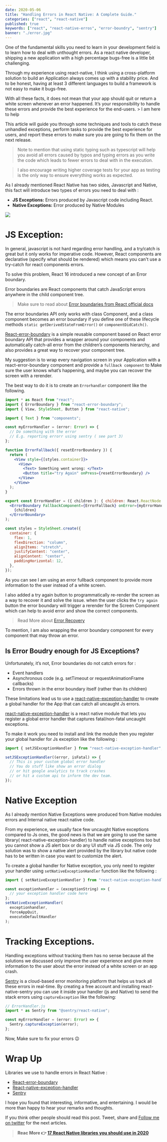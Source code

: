 ```yaml
---
date: 2020-05-06
title: "Handling Errors in React Native: A Complete Guide."
categories: ["react", "react-native"]
published: true
keywords: ["react", "react-native-erros", "error-boundry", "sentry"]
banner: "./error.jpg"
---
```


One of the fundamental skills you need to learn in your development field is to learn how to deal with unthought errors. As a react native developer, shipping a new application with a high percentage bugs-free is a little bit challenging.

Through my experience using react-native, I think using a cross-platform solution to build an Application always comes up with a stability price. And to be honest, having at least 3 different languages to build a framework is not easy to make it bugs-free.

With all these facts, it does not mean that your app should quit or return a white screen whenever an error happened. It’s your responsibility to handle these errors and provide the best experience for the end-users. > I am here to help

This article will guide you through some techniques and tools to catch these unhandled exceptions, perform tasks to provide the best experience for users, and report these errors to make sure you are going to fix them on the next release.

> Note to mention that using static typing such as typescript will help you avoid all errors caused by typos and typing errors as you write the code which leads to fewer errors to deal with in the execution.

> I also encourage writing higher coverage tests for your app as testing is the only way to ensure everything works as expected.

As I already mentioned React Native has two sides, Javascript and Native, this fact will introduce two types of errors you need to deal with :

- **JS Exceptions:** Errors produced by Javascript code including React.
- **Native Exceptions:** Error produced by Native Modules

![](https://media.giphy.com/media/3o7TKUM3IgJBX2as9O/giphy.gif)

# JS Exception:

In general, javascript is not hard regarding error handling, and a try/catch is great but it only works for imperative code. However, React components are declarative (specify what should be rendered) which means you can't use a try-catch for react components errors.

To solve this problem, React 16 introduced a new concept of an Error boundary.

Error boundaries are React components that catch JavaScript errors anywhere in the child component tree.

> Make sure to read about [Error boundaries from React official docs](https://reactjs.org/docs/error-boundaries.html)

The error boundaries API only works with class Component, and a class component becomes an error boundary if you define one of these lifecycle methods `static getDerivedStateFromError()` or `componentDidCatch()`.

[React-error-boundary](https://github.com/bvaughn/react-error-boundary) is a simple reusable component based on React error boundary API that provides a wrapper around your components and automatically catch-all error from the children’s components hierarchy, and also provides a great way to recover your component tree.

My suggestion is to wrap every navigation screen in your Application with a react-error-boundary component and provide a `fullback component` to Make sure the user knows what’s happening, and maybe you can recover the screen with a rerender.

The best way to do it is to create an `Errorhandler` component like the following.

```jsx
import * as React from "react";
import { ErrorBoundary } from "react-error-boundary";
import { View, StyleSheet, Button } from "react-native";

import { Text } from "components";

const myErrorHandler = (error: Error) => {
  // Do something with the error
  // E.g. reporting errorr using sentry ( see part 3)
};

function ErrorFallback({ resetErrorBoundary }) {
  return (
    <View style={[styles.container]}>
      <View>
        <Text> Something went wrong: </Text>
        <Button title="try Again" onPress={resetErrorBoundary} />
      </View>
    </View>
  );
}

export const ErrorHandler = ({ children }: { children: React.ReactNode }) => (
  <ErrorBoundary FallbackComponent={ErrorFallback} onError={myErrorHandler}>
    {children}
  </ErrorBoundary>
);

const styles = StyleSheet.create({
  container: {
    flex: 1,
    flexDirection: "column",
    alignItems: "stretch",
    justifyContent: "center",
    alignContent: "center",
    paddingHorizontal: 12,
  },
});
```

As you can see I am using an error fullback component to provide more information to the user instead of a white screen.

I also added a try again button to programmatically re-render the screen as a way to recover it and solve the issue. when the user clicks the `try again` button the error boundary will trigger a rerender for the Screen Component which can help to avoid error and show the correct components.

> Read More about [Error Recovery](https://github.com/bvaughn/react-error-boundary#error-recovery)

To mention, I am also wrapping the error boundary component for every component that may throw an error.

## Is Error Boudry enough for JS Exceptions?

Unfortunately, it’s not, Error boundaries do not catch errors for :

- Event handlers
- Asynchronous code (e.g. setTimeout or requestAnimationFrame callbacks)
- Errors thrown in the error boundary itself (rather than its children)

These limitations lead us to use a [react-native-exception-handler](https://github.com/master-atul/react-native-exception-handler) to create a global handler for the App that can catch all uncaught Js errors.

[react-native-exception-handler](https://github.com/master-atul/react-native-exception-handler) is a react native module that lets you register a global error handler that captures fatal/non-fatal uncaught exceptions.

To make it work you need to install and link the module then you register your global handler for Js exception like the following :

```js
import { setJSExceptionHandler } from "react-native-exception-handler";

setJSExceptionHandler((error, isFatal) => {
  // This is your custom global error handler
  // You do stuff like show an error dialog
  // or hit google analytics to track crashes
  // or hit a custom api to inform the dev team.
});
```

# Native Exception

As I already mention Native Exceptions were produced from Native modules errors and Internal native react native code.

From my experience, we usually face few uncaught Native exceptions compared to Js ones, the good news is that we are going to use the same library( react-native-exception-handler) to handle native exceptions too but you cannot show a JS alert box or do any UI stuff via JS code. The only solution was to show a native alert provided by the library but native code has to be written in case you want to customize the alert.

To create a global handler for Native exception, you only need to register your handler using `setNativeExceptionHandler` function like the following :

```js
import { setNativeExceptionHandler } from "react-native-exception-handler";

const exceptionhandler = (exceptionString) => {
  // your exception handler code here
};
setNativeExceptionHandler(
  exceptionhandler,
  forceAppQuit,
  executeDefaultHandler
);
```

# Tracking Exceptions.

Handling exceptions without tracking them has no sense because all the solutions we discussed only improve the user experience and give more information to the user about the error instead of a white screen or an app crash.

[Sentry](https://docs.sentry.io/platforms/react-native/) is a cloud-based error monitoring platform that helps us track all these errors in real-time. By creating a free account and installing react-native-sentry you can use it inside your handler (js and Native) to send the stack errors using `captureException` like the following:

```js
// ErrorHandler.js
import * as Sentry from "@sentry/react-native";

const myErrorHandler = (error: Error) => {
  Sentry.captureException(error);
};
```

Now, Make sure to fix your errors 😉

# Wrap Up

Libraries we use to handle errors in React Native :

- [React-error-boundary](https://github.com/bvaughn/react-error-boundary)
- [React-native-exception-handler](https://github.com/master-atul/react-native-exception-handler)
- [Sentry](https://docs.sentry.io/platforms/react-native/)

I hope you found that interesting, informative, and entertaining. I would be more than happy to hear your remarks and thoughts.

If you think other people should read this post. Tweet, share and [Follow me on twitter](https://twitter.com/ElaziziYoussouf) for the next articles.

> **Reac More 👉 [17 React Native libraries you should use in 2020](https://elazizi.com/17-react-native-libraries-you-should-use-in-2020)**
